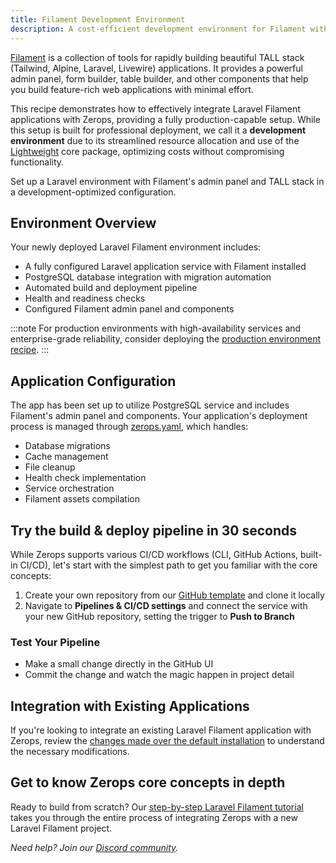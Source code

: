 ```yaml
---
title: Filament Development Environment
description: A cost-efficient development environment for Filament with production-grade capabilities, featuring PostgreSQL and automated deployment pipeline.
---
```



[Filament](https://filamentphp.com/) is a collection of tools for rapidly building beautiful TALL stack (Tailwind, Alpine, Laravel, Livewire) applications. It provides a powerful admin panel, form builder, table builder, and other components that help you build feature-rich web applications with minimal effort.

This recipe demonstrates how to effectively integrate Laravel Filament applications with Zerops, providing a fully production-capable setup. While this setup is built for professional deployment, we call it a **development environment** due to its streamlined resource allocation and use of the [Lightweight](/features/infrastructure#project-core) core package, optimizing costs without compromising functionality.

<CustomCard icon={IconFilament} title="Deploy Filament Development Stack">
  <div className="flex-grow pb-1 pt-0.5">Set up a Laravel environment with Filament's admin panel and TALL stack in a development-optimized configuration.</div>
  <DeployButton link="filament-devel" badgeWidth="200" />
</CustomCard>

## Environment Overview

Your newly deployed Laravel Filament environment includes:

- A fully configured Laravel application service with Filament installed
- PostgreSQL database integration with migration automation
- Automated build and deployment pipeline
- Health and readiness checks
- Configured Filament admin panel and components

:::note
For production environments with high-availability services and enterprise-grade reliability, consider deploying the [production environment recipe](/frameworks/laravel/recipes/minimal-prod).
:::

## Application Configuration

The app has been set up to utilize PostgreSQL service and includes Filament's admin panel and components. Your application's deployment process is managed through [zerops.yaml](/zerops-yaml/specification), which handles:

- Database migrations
- Cache management
- File cleanup
- Health check implementation
- Service orchestration
- Filament assets compilation

## Try the build & deploy pipeline in 30 seconds

While Zerops supports various CI/CD workflows (CLI, GitHub Actions, built-in CI/CD), let's start with the simplest path to get you familiar with the core concepts:

1. Create your own repository from our [GitHub template](https://github.com/zeropsio/recipe-laravel-minimal) and clone it locally
2. Navigate to **Pipelines & CI/CD settings** and connect the service with your new GitHub repository, setting the trigger to **Push to Branch**

### Test Your Pipeline

- Make a small change directly in the GitHub UI
- Commit the change and watch the magic happen in project detail

## Integration with Existing Applications

If you're looking to integrate an existing Laravel Filament application with Zerops, review the [changes made over the default installation](https://github.com/zeropsio/recipe-laravel-minimal/blob/main/README.md#changes-made-over-the-default-installation) to understand the necessary modifications.

## Get to know Zerops core concepts in depth
Ready to build from scratch? Our [step-by-step Laravel Filament tutorial](/frameworks/laravel/introduction) takes you through the entire process of integrating Zerops with a new Laravel Filament project.

*Need help? Join our [Discord community](https://discord.gg/zerops).*